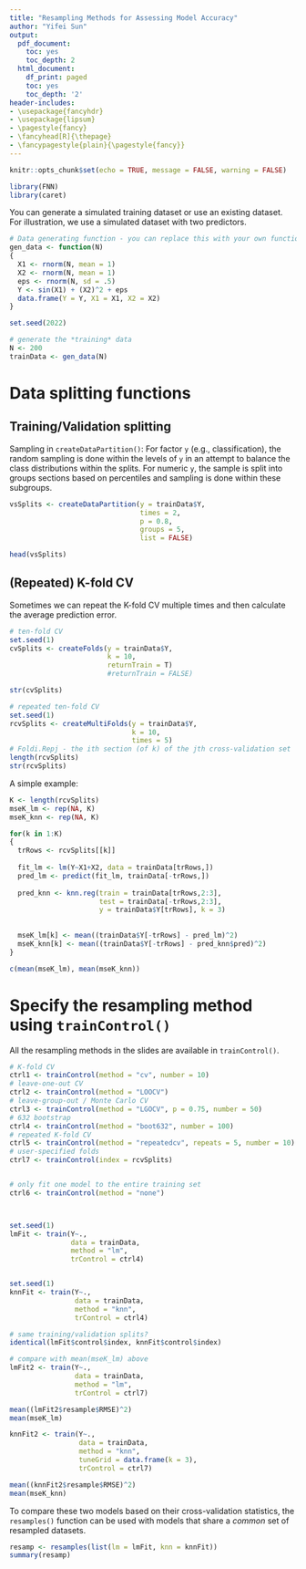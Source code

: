 ```yaml
---
title: "Resampling Methods for Assessing Model Accuracy" 
author: "Yifei Sun"
output:
  pdf_document:
    toc: yes
    toc_depth: 2
  html_document:
    df_print: paged
    toc: yes
    toc_depth: '2'
header-includes:
- \usepackage{fancyhdr}
- \usepackage{lipsum}
- \pagestyle{fancy}
- \fancyhead[R]{\thepage}
- \fancypagestyle{plain}{\pagestyle{fancy}}
--- 
```


```r
knitr::opts_chunk$set(echo = TRUE, message = FALSE, warning = FALSE)
```


\newpage

```r
library(FNN)
library(caret)
```


You can generate a simulated training dataset or use an existing dataset. For illustration, we use a simulated dataset with two predictors.
```r
# Data generating function - you can replace this with your own function
gen_data <- function(N)
{
  X1 <- rnorm(N, mean = 1)
  X2 <- rnorm(N, mean = 1)
  eps <- rnorm(N, sd = .5)
  Y <- sin(X1) + (X2)^2 + eps
  data.frame(Y = Y, X1 = X1, X2 = X2)
}

set.seed(2022)

# generate the *training* data
N <- 200
trainData <- gen_data(N)
```


# Data splitting functions

## Training/Validation splitting

Sampling in `createDataPartition()`: For factor `y` (e.g., classification), the random sampling is done within the levels of `y` in an attempt to balance the class distributions within the splits. For numeric `y`, the sample is split into groups sections based on percentiles and sampling is done within these subgroups. 

```r
vsSplits <- createDataPartition(y = trainData$Y,
                                times = 2,
                                p = 0.8,
                                groups = 5,
                                list = FALSE)

head(vsSplits)
```

## (Repeated) K-fold CV

Sometimes we can repeat the K-fold CV multiple times and then calculate the average prediction error.

```r
# ten-fold CV 
set.seed(1)
cvSplits <- createFolds(y = trainData$Y, 
                        k = 10, 
                        returnTrain = T)
                        #returnTrain = FALSE)

str(cvSplits)

# repeated ten-fold CV 
set.seed(1)
rcvSplits <- createMultiFolds(y = trainData$Y, 
                              k = 10, 
                              times = 5)
# Foldi.Repj - the ith section (of k) of the jth cross-validation set 
length(rcvSplits)
str(rcvSplits)
```

A simple example:

```r
K <- length(rcvSplits)
mseK_lm <- rep(NA, K)
mseK_knn <- rep(NA, K)

for(k in 1:K)
{
  trRows <- rcvSplits[[k]]
  
  fit_lm <- lm(Y~X1+X2, data = trainData[trRows,])
  pred_lm <- predict(fit_lm, trainData[-trRows,])
  
  pred_knn <- knn.reg(train = trainData[trRows,2:3], 
                      test = trainData[-trRows,2:3], 
                      y = trainData$Y[trRows], k = 3)
  
  
  mseK_lm[k] <- mean((trainData$Y[-trRows] - pred_lm)^2)
  mseK_knn[k] <- mean((trainData$Y[-trRows] - pred_knn$pred)^2)
}

c(mean(mseK_lm), mean(mseK_knn))
```


# Specify the resampling method using `trainControl()`

All the resampling methods in the slides are available in `trainControl()`.

```r
# K-fold CV
ctrl1 <- trainControl(method = "cv", number = 10)
# leave-one-out CV
ctrl2 <- trainControl(method = "LOOCV")
# leave-group-out / Monte Carlo CV
ctrl3 <- trainControl(method = "LGOCV", p = 0.75, number = 50) 
# 632 bootstrap
ctrl4 <- trainControl(method = "boot632", number = 100)
# repeated K-fold CV
ctrl5 <- trainControl(method = "repeatedcv", repeats = 5, number = 10) 
# user-specified folds 
ctrl7 <- trainControl(index = rcvSplits)


# only fit one model to the entire training set
ctrl6 <- trainControl(method = "none") 



set.seed(1)
lmFit <- train(Y~., 
               data = trainData, 
               method = "lm", 
               trControl = ctrl4)


set.seed(1)
knnFit <- train(Y~., 
                data = trainData, 
                method = "knn", 
                trControl = ctrl4)

# same training/validation splits?
identical(lmFit$control$index, knnFit$control$index)

# compare with mean(mseK_lm) above
lmFit2 <- train(Y~., 
                data = trainData, 
                method = "lm", 
                trControl = ctrl7)

mean((lmFit2$resample$RMSE)^2)
mean(mseK_lm)

knnFit2 <- train(Y~., 
                 data = trainData, 
                 method = "knn", 
                 tuneGrid = data.frame(k = 3),
                 trControl = ctrl7)

mean((knnFit2$resample$RMSE)^2)
mean(mseK_knn)
```

To compare these two models based on their cross-validation statistics, the `resamples()` function can be used with models that share a *common* set of resampled datasets.

```r
resamp <- resamples(list(lm = lmFit, knn = knnFit))
summary(resamp)
```


